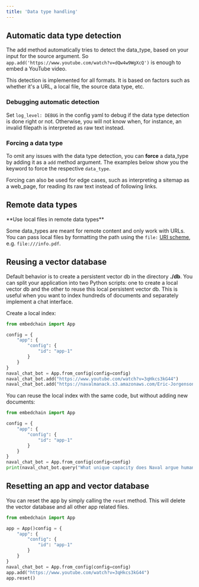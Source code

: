 ```yaml
---
title: 'Data type handling'
---
```


## Automatic data type detection

The add method automatically tries to detect the data_type, based on your input for the source argument. So `app.add('https://www.youtube.com/watch?v=dQw4w9WgXcQ')` is enough to embed a YouTube video.

This detection is implemented for all formats. It is based on factors such as whether it's a URL, a local file, the source data type, etc.

### Debugging automatic detection

Set `log_level: DEBUG` in the config yaml to debug if the data type detection is done right or not. Otherwise, you will not know when, for instance, an invalid filepath is interpreted as raw text instead.

### Forcing a data type

To omit any issues with the data type detection, you can **force** a data_type by adding it as a `add` method argument.
The examples below show you the keyword to force the respective `data_type`.

Forcing can also be used for edge cases, such as interpreting a sitemap as a web_page, for reading its raw text instead of following links.

## Remote data types

<Tip>
**Use local files in remote data types**

Some data_types are meant for remote content and only work with URLs.
You can pass local files by formatting the path using the `file:` [URI scheme](https://en.wikipedia.org/wiki/File_URI_scheme), e.g. `file:///info.pdf`.
</Tip>

## Reusing a vector database

Default behavior is to create a persistent vector db in the directory **./db**. You can split your application into two Python scripts: one to create a local vector db and the other to reuse this local persistent vector db. This is useful when you want to index hundreds of documents and separately implement a chat interface.

Create a local index:

```python
from embedchain import App

config = {
    "app": {
        "config": {
            "id": "app-1"
        }
    }
}
naval_chat_bot = App.from_config(config=config)
naval_chat_bot.add("https://www.youtube.com/watch?v=3qHkcs3kG44")
naval_chat_bot.add("https://navalmanack.s3.amazonaws.com/Eric-Jorgenson_The-Almanack-of-Naval-Ravikant_Final.pdf")
```

You can reuse the local index with the same code, but without adding new documents:

```python
from embedchain import App

config = {
    "app": {
        "config": {
            "id": "app-1"
        }
    }
}
naval_chat_bot = App.from_config(config=config)
print(naval_chat_bot.query("What unique capacity does Naval argue humans possess when it comes to understanding explanations or concepts?"))
```

## Resetting an app and vector database

You can reset the app by simply calling the `reset` method. This will delete the vector database and all other app related files.

```python
from embedchain import App

app = App()config = {
    "app": {
        "config": {
            "id": "app-1"
        }
    }
}
naval_chat_bot = App.from_config(config=config)
app.add("https://www.youtube.com/watch?v=3qHkcs3kG44")
app.reset()
```
